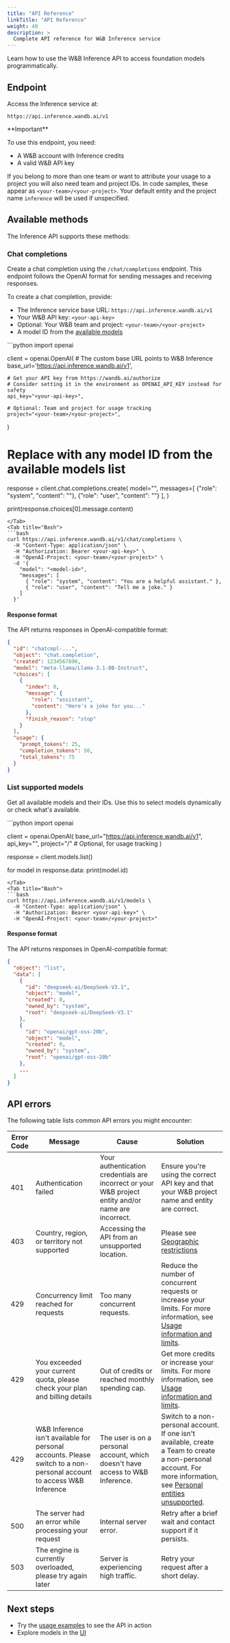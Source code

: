 ```yaml
---
title: "API Reference"
linkTitle: "API Reference"
weight: 40
description: >
  Complete API reference for W&B Inference service
---
```


Learn how to use the W&B Inference API to access foundation models programmatically.

## Endpoint

Access the Inference service at:

```plaintext
https://api.inference.wandb.ai/v1
```

<Note>
**Important**

To use this endpoint, you need:
- A W&B account with Inference credits
- A valid W&B API key

If you belong to more than one team or want to attribute your usage to a project you will also need team and project IDs. In code samples, these appear as `<your-team>/<your-project>`. Your default entity and the project name `inference` will be used if unspecified.
</Note>

## Available methods

The Inference API supports these methods:

### Chat completions

Create a chat completion using the `/chat/completions` endpoint. This endpoint follows the OpenAI format for sending messages and receiving responses.

To create a chat completion, provide:
- The Inference service base URL: `https://api.inference.wandb.ai/v1`
- Your W&B API key: `<your-api-key>`
- Optional: Your W&B team and project: `<your-team>/<your-project>`
- A model ID from the [available models](models)

<Tabs>
<Tab title="Python">
```python
import openai

client = openai.OpenAI(
    # The custom base URL points to W&B Inference
    base_url='https://api.inference.wandb.ai/v1',

    # Get your API key from https://wandb.ai/authorize
    # Consider setting it in the environment as OPENAI_API_KEY instead for safety
    api_key="<your-api-key>",

    # Optional: Team and project for usage tracking
    project="<your-team>/<your-project>",
)

# Replace <model-id> with any model ID from the available models list
response = client.chat.completions.create(
    model="<model-id>",
    messages=[
        {"role": "system", "content": "<your-system-prompt>"},
        {"role": "user", "content": "<your-prompt>"}
    ],
)

print(response.choices[0].message.content)
```
</Tab>
<Tab title="Bash">
```bash
curl https://api.inference.wandb.ai/v1/chat/completions \
  -H "Content-Type: application/json" \
  -H "Authorization: Bearer <your-api-key>" \
  -H "OpenAI-Project: <your-team>/<your-project>" \
  -d '{
    "model": "<model-id>",
    "messages": [
      { "role": "system", "content": "You are a helpful assistant." },
      { "role": "user", "content": "Tell me a joke." }
    ]
  }'
```
</Tab>
</Tabs>

#### Response format

The API returns responses in OpenAI-compatible format:

```json
{
  "id": "chatcmpl-...",
  "object": "chat.completion",
  "created": 1234567890,
  "model": "meta-llama/Llama-3.1-8B-Instruct",
  "choices": [
    {
      "index": 0,
      "message": {
        "role": "assistant",
        "content": "Here's a joke for you..."
      },
      "finish_reason": "stop"
    }
  ],
  "usage": {
    "prompt_tokens": 25,
    "completion_tokens": 50,
    "total_tokens": 75
  }
}
```

### List supported models

Get all available models and their IDs. Use this to select models dynamically or check what's available.

<Tabs>
<Tab title="Python">
```python
import openai

client = openai.OpenAI(
    base_url="https://api.inference.wandb.ai/v1",
    api_key="<your-api-key>",
    project="<your-team>/<your-project>"  # Optional, for usage tracking
)

response = client.models.list()

for model in response.data:
    print(model.id)
```
</Tab>
<Tab title="Bash">
```bash
curl https://api.inference.wandb.ai/v1/models \
  -H "Content-Type: application/json" \
  -H "Authorization: Bearer <your-api-key>" \
  -H "OpenAI-Project: <your-team>/<your-project>"
```
</Tab>
</Tabs>

#### Response format

The API returns responses in OpenAI-compatible format:

```json
{
  "object": "list",
  "data": [
    {
      "id": "deepseek-ai/DeepSeek-V3.1",
      "object": "model",
      "created": 0,
      "owned_by": "system",
      "root": "deepseek-ai/DeepSeek-V3.1"
    },
    {
      "id": "openai/gpt-oss-20b",
      "object": "model",
      "created": 0,
      "owned_by": "system",
      "root": "openai/gpt-oss-20b"
    },
    ...
  ]
}
```

## API errors

The following table lists common API errors you might encounter:

| Error Code | Message | Cause | Solution |
| ---------- | ------- | ----- | -------- |
| 401 | Authentication failed | Your authentication credentials are incorrect or your W&B project entity and/or name are incorrect. | Ensure you're using the correct API key and that your W&B project name and entity are correct. |
| 403 | Country, region, or territory not supported | Accessing the API from an unsupported location. | Please see [Geographic restrictions](usage-limits#geographic-restrictions) |
| 429 | Concurrency limit reached for requests | Too many concurrent requests. | Reduce the number of concurrent requests or increase your limits. For more information, see [Usage information and limits](usage-limits). |
| 429 | You exceeded your current quota, please check your plan and billing details | Out of credits or reached monthly spending cap. | Get more credits or increase your limits. For more information, see [Usage information and limits](usage-limits). |
| 429 | W&B Inference isn't available for personal accounts. Please switch to a non-personal account to access W&B Inference | The user is on a personal account, which doesn't have access to W&B Inference. | Switch to a non-personal account. If one isn't available, create a Team to create a non-personal account. For more information, see [Personal entities unsupported](usage-limits#personal-entities-unsupported). |
| 500 | The server had an error while processing your request | Internal server error. | Retry after a brief wait and contact support if it persists. |
| 503 | The engine is currently overloaded, please try again later | Server is experiencing high traffic. | Retry your request after a short delay. |

## Next steps

- Try the [usage examples](examples) to see the API in action
- Explore models in the [UI](ui-guide)
